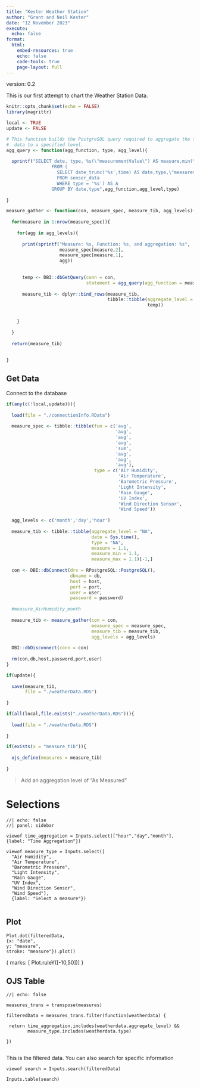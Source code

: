 ```yaml
---
title: "Kester Weather Station"
author: "Grant and Neil Kester"
date: "12 November 2023"
execute: 
  echo: false
format: 
  html:
    embed-resources: true
    echo: false
    code-tools: true
    page-layout: full
---
```


version: 0.2

This is our first attempt to chart the Weather Station Data.

```r
knitr::opts_chunk$set(echo = FALSE)
library(magrittr)

local <- TRUE
update <- FALSE
```

```r

# This function builds the PostgreSQL query required to aggregate the timeseries
#  data to a specified level.
agg_query <- function(agg_function, type, agg_level){
  
  sprintf("SELECT date, type, %s(\"measurementValue\") AS measure,min(\"measurementValue\") AS measure_min,max(\"measurementValue\") AS measure_max 
                 FROM (
                   SELECT date_trunc('%s',time) AS date,type,\"measurementValue\" 
                   FROM sensor_data
                   WHERE type = '%s') AS A 
                 GROUP BY date,type",agg_function,agg_level,type)
  
}

measure_gather <- function(con, measure_spec, measure_tib, agg_levels){
  
  for(measure in 1:nrow(measure_spec)){
    
    for(agg in agg_levels){
      
      print(sprintf("Measure: %s, Function: %s, and aggregation: %s",
                    measure_spec[measure,2],
                    measure_spec[measure,1],
                    agg))
      
      
      temp <- DBI::dbGetQuery(conn = con,
                              statement = agg_query(agg_function = measure_spec[measure,1],type = measure_spec[measure,2],agg_level = agg))
      
      measure_tib <- dplyr::bind_rows(measure_tib,
                                      tibble::tibble(aggregate_level = agg,
                                                     temp))

      
    }
    
  }
  
  return(measure_tib)
  
  
}

```

## Get Data

Connect to the database

```r
if(any(c(!local,update))){
  
  load(file = "./connectionInfo.RData")
  
  measure_spec <- tibble::tibble(fun = c('avg',
                                         'avg',
                                         'avg',
                                         'avg',
                                         'sum',
                                         'avg',
                                         'avg',
                                         'avg'),
                                 type = c('Air Humidity',
                                          'Air Temperature',
                                          'Barometric Pressure',
                                          'Light Intensity',
                                          'Rain Gauge',
                                          'UV Index',
                                          'Wind Direction Sensor',
                                          'Wind Speed'))
  
  agg_levels <- c('month','day','hour')
  
  measure_tib <- tibble::tibble(aggregate_level = "NA",
                                date = Sys.time(),
                                type = "NA",
                                measure = 1.1,
                                measure_min = 1.1,
                                measure_max = 1.1)[-1,]
  
  con <- DBI::dbConnect(drv = RPostgreSQL::PostgreSQL(),
                        dbname = db,
                        host = host,
                        port = port,
                        user = user,
                        password = password)
  
  #measure_AirHumidity_month
  
  measure_tib <- measure_gather(con = con,
                                measure_spec = measure_spec,
                                measure_tib = measure_tib,
                                agg_levels = agg_levels)
  
  DBI::dbDisconnect(conn = con)
  
  rm(con,db,host,password,port,user)
}

if(update){
  
  save(measure_tib,
       file = "./weatherData.RDS")
  
}

if(all(local,file.exists("./weatherData.RDS"))){
  
  load(file = "./weatherData.RDS")
  
}

if(exists(x = "measure_tib")){
  
  ojs_define(measures = measure_tib)
  
}

```
> Add an aggregation level of "As Measured"

# Selections

```ojs
//| echo: false
//| panel: sidebar

viewof time_aggregation = Inputs.select(["hour","day","month"], {label: "Time Aggregation"})

viewof measure_type = Inputs.select([
  "Air Humidity",
  "Air Temperature",
  "Barometric Pressure",
  "Light Intensity",
  "Rain Gauge",
  "UV Index",
  "Wind Direction Sensor",
  "Wind Speed"], 
  {label: "Select a measure"})


```

:::{.panel-tabset}  

## Plot

```ojs
Plot.dot(filteredData,
{x: "date",
y: "measure", 
stroke: "measure"}).plot()
```

{
marks: [
Plot.ruleY([-10,50])
]
}

## OJS Table

```ojs
//| echo: false

measures_trans = transpose(measures)

filteredData = measures_trans.filter(function(weatherdata) {

 return time_aggregation.includes(weatherdata.aggregate_level) &&
        measure_type.includes(weatherdata.type)

})


```

This is the filtered data. You can also search for specific information

```ojs
viewof search = Inputs.search(filteredData)

Inputs.table(search)
```

:::





